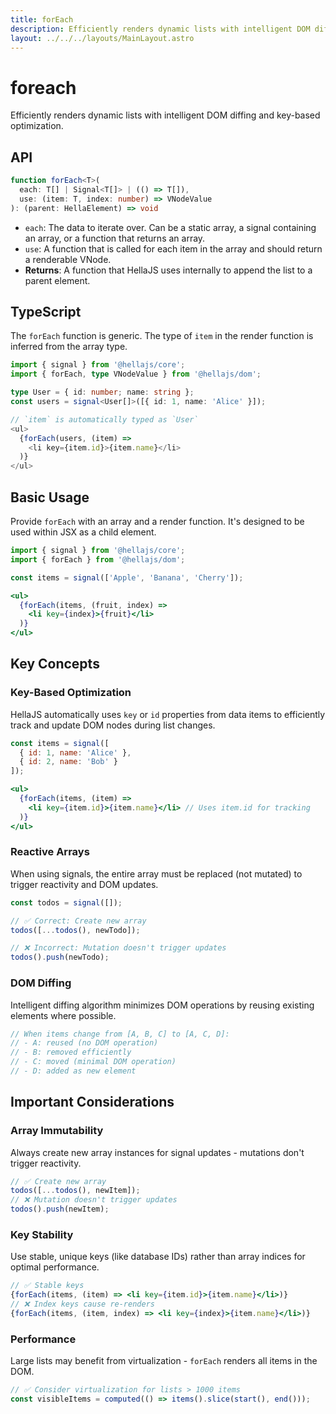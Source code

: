 ```yaml
---
title: forEach
description: Efficiently renders dynamic lists with intelligent DOM diffing and key-based optimization.
layout: ../../../layouts/MainLayout.astro
---
```


# foreach

Efficiently renders dynamic lists with intelligent DOM diffing and key-based optimization.

## API

```typescript
function forEach<T>(
  each: T[] | Signal<T[]> | (() => T[]),
  use: (item: T, index: number) => VNodeValue
): (parent: HellaElement) => void
```
- `each`: The data to iterate over. Can be a static array, a signal containing an array, or a function that returns an array.
- `use`: A function that is called for each item in the array and should return a renderable VNode.
- **Returns**: A function that HellaJS uses internally to append the list to a parent element.

## TypeScript

The `forEach` function is generic. The type of `item` in the render function is inferred from the array type.

```typescript
import { signal } from '@hellajs/core';
import { forEach, type VNodeValue } from '@hellajs/dom';

type User = { id: number; name: string };
const users = signal<User[]>([{ id: 1, name: 'Alice' }]);

// `item` is automatically typed as `User`
<ul>
  {forEach(users, (item) =>
    <li key={item.id}>{item.name}</li>
  )}
</ul>
```

## Basic Usage

Provide `forEach` with an array and a render function. It's designed to be used within JSX as a child element.

```jsx
import { signal } from '@hellajs/core';
import { forEach } from '@hellajs/dom';

const items = signal(['Apple', 'Banana', 'Cherry']);

<ul>
  {forEach(items, (fruit, index) =>
    <li key={index}>{fruit}</li>
  )}
</ul>
```

## Key Concepts

### Key-Based Optimization

HellaJS automatically uses `key` or `id` properties from data items to efficiently track and update DOM nodes during list changes.

```jsx
const items = signal([
  { id: 1, name: 'Alice' },
  { id: 2, name: 'Bob' }
]);

<ul>
  {forEach(items, (item) => 
    <li key={item.id}>{item.name}</li> // Uses item.id for tracking
  )}
</ul>
```

### Reactive Arrays

When using signals, the entire array must be replaced (not mutated) to trigger reactivity and DOM updates.

```jsx
const todos = signal([]);

// ✅ Correct: Create new array
todos([...todos(), newTodo]);

// ❌ Incorrect: Mutation doesn't trigger updates
todos().push(newTodo);
```

### DOM Diffing

Intelligent diffing algorithm minimizes DOM operations by reusing existing elements where possible.

```jsx
// When items change from [A, B, C] to [A, C, D]:
// - A: reused (no DOM operation)
// - B: removed efficiently  
// - C: moved (minimal DOM operation)
// - D: added as new element
```

## Important Considerations

### Array Immutability

Always create new array instances for signal updates - mutations don't trigger reactivity.

```jsx
// ✅ Create new array
todos([...todos(), newItem]);
// ❌ Mutation doesn't trigger updates
todos().push(newItem);
```

### Key Stability

Use stable, unique keys (like database IDs) rather than array indices for optimal performance.

```jsx
// ✅ Stable keys
{forEach(items, (item) => <li key={item.id}>{item.name}</li>)}
// ❌ Index keys cause re-renders
{forEach(items, (item, index) => <li key={index}>{item.name}</li>)}
```

### Performance

Large lists may benefit from virtualization - `forEach` renders all items in the DOM.

```jsx
// ✅ Consider virtualization for lists > 1000 items
const visibleItems = computed(() => items().slice(start(), end()));
```

